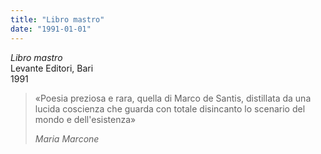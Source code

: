 ```yaml
---
title: "Libro mastro"
date: "1991-01-01"
---
```


_Libro mastro_ \
Levante Editori, Bari \
1991

> «Poesia preziosa e rara, quella di Marco de Santis, distillata da una
> lucida coscienza che guarda con totale disincanto lo scenario del
> mondo e dell'esistenza»
>
> <cite>Maria Marcone</cite>
